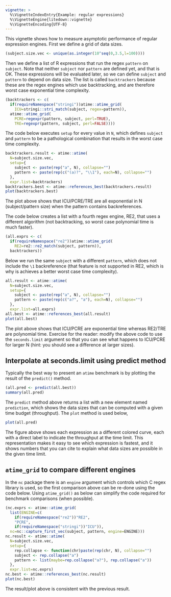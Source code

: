 ```yaml
---
vignette: >
  %\VignetteIndexEntry{Example: regular expressions}
  %\VignetteEngine{litedown::vignette}
  %\VignetteEncoding{UTF-8}
---
```


This vignette shows how to measure asymptotic performance of regular expression engines.
First we define a grid of data sizes.

```r
(subject.size.vec <- unique(as.integer(10^seq(0,3.5,l=100))))
```

Then we define a list of R expressions that run the regex `pattern` on `subject`.
Note that neither `subject` nor `pattern` are defined yet, and that is OK.
These expressions will be evaluated later, so we can define `subject` and `pattern` to depend on data size.
The list is called `backtrackers` because these are the regex engines which use backtracking, and are therefore worst case exponential time complexity.

```r
(backtrackers <- c(
  if(requireNamespace("stringi"))atime::atime_grid(
    ICU=stringi::stri_match(subject, regex=pattern)),
  atime::atime_grid(
    PCRE=regexpr(pattern, subject, perl=TRUE),
    TRE=regexpr(pattern, subject, perl=FALSE))))
```

The code below executes `setup` for every value in `N`, which defines `subject` and `pattern` to be a pathological combination that results in the worst case time complexity.

```r
backtrackers.result <- atime::atime(
  N=subject.size.vec,
  setup={
    subject <- paste(rep("a", N), collapse="")
    pattern <- paste(rep(c("(a)?", "\\1"), each=N), collapse="")
  },
  expr.list=backtrackers)
backtrackers.best <- atime::references_best(backtrackers.result)
plot(backtrackers.best)
```

The plot above shows that ICU/PCRE/TRE are all exponential in N
(subject/pattern size) when the pattern contains backreferences.

The code below creates a list with a fourth regex engine, RE2, that uses a different algorithm (not backtracking, so worst case polynomial time is much faster).

```r
(all.exprs <- c(
  if(requireNamespace("re2"))atime::atime_grid(
    RE2=re2::re2_match(subject, pattern)),
  backtrackers))
```

Below we run the same `subject` with a different `pattern`, which does not include the `\1` backreference (that feature is not supported in RE2, which is why is achieves a better worst case time complexity).

```r
all.result <- atime::atime(
  N=subject.size.vec,
  setup={
    subject <- paste(rep("a", N), collapse="")
    pattern <- paste(rep(c("a?", "a"), each=N), collapse="")
  },
  expr.list=all.exprs)
all.best <- atime::references_best(all.result)
plot(all.best)
```

The plot above shows that ICU/PCRE are exponential time whereas
RE2/TRE are polynomial time. Exercise for the reader: modify the above
code to use the `seconds.limit` argument so that you can see what
happens to ICU/PCRE for larger N (hint: you should see a difference at
larger sizes).

## Interpolate at seconds.limit using predict method

Typically the best way to present an `atime` benchmark is by plotting the result of the `predict()` method.

```r
(all.pred <- predict(all.best))
summary(all.pred)
```

The `predict` method above returns a list with a new element named
`prediction`, which shows the data sizes that can be computed with a
given time budget (throughput). The `plot` method is used below,

```r
plot(all.pred)
```

The figure above shows each expression as a different colored curve, each with a direct label to indicate the throughput at the time limit.
This representation makes it easy to see which expression is fastest, and it shows numbers that you can cite to explain what data sizes are possible in the given time limit.

## `atime_grid` to compare different engines

In the `nc` package there is an `engine` argument which controls which C regex library is used, so the first comparison above can be re-done using the code below.
Using `atime_grid()` as below can simplify the code required for benchmark comparisons (when possible).

```r
(nc.exprs <- atime::atime_grid(
  list(ENGINE=c(
    if(requireNamespace("re2"))"RE2",
    "PCRE",
    if(requireNamespace("stringi"))"ICU")),
  nc=nc::capture_first_vec(subject, pattern, engine=ENGINE)))
nc.result <- atime::atime(
  N=subject.size.vec,
  setup={
    rep.collapse <- function(chr)paste(rep(chr, N), collapse="")
    subject <- rep.collapse("a")
    pattern <- list(maybe=rep.collapse("a?"), rep.collapse("a"))
  },
  expr.list=nc.exprs)
nc.best <- atime::references_best(nc.result)
plot(nc.best)
```

The result/plot above is consistent with the previous result.
